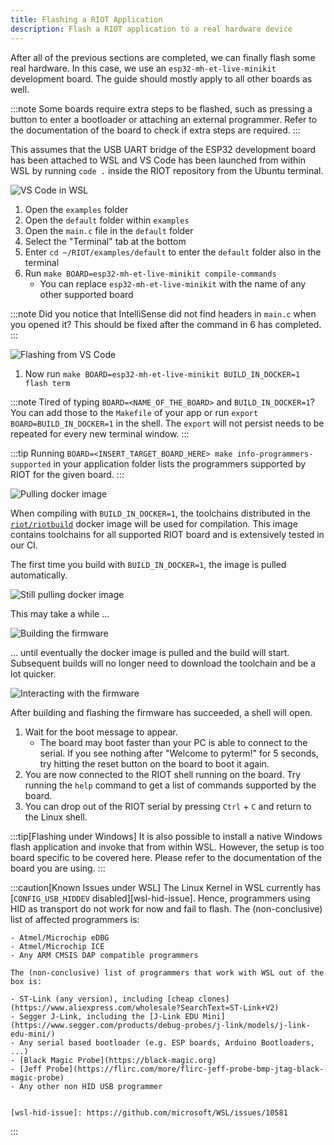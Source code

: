 ```yaml
---
title: Flashing a RIOT Application
description: Flash a RIOT application to a real hardware device
---
```



<Contact />

After all of the previous sections are completed, we can finally flash some
real hardware. In this case, we use an `esp32-mh-et-live-minikit` development
board. The guide should mostly apply to all other boards as well.

:::note
    Some boards require extra steps to be flashed, such as pressing a button
    to enter a bootloader or attaching an external programmer. Refer to the
    documentation of the board to check if extra steps are required.
:::

This assumes that the USB UART bridge of the ESP32 development board has
been attached to WSL and VS Code has been launched from within WSL by running
`code .` inside the RIOT repository from the Ubuntu terminal.

![VS Code in WSL](img/08-Flash_Real_Hardware-03.png)

1. Open the `examples` folder
2. Open the `default` folder within `examples`
3. Open the `main.c` file in the `default` folder
4. Select the "Terminal" tab at the bottom
5. Enter `cd ~/RIOT/examples/default` to enter the `default` folder also in the terminal
6. Run `make BOARD=esp32-mh-et-live-minikit compile-commands`
    - You can replace `esp32-mh-et-live-minikit` with the name of any other supported board

:::note
    Did you notice that IntelliSense did not find headers in `main.c` when you
    opened it? This should be fixed after the command in 6 has completed.
:::

![Flashing from VS Code](img/08-Flash_Real_Hardware-04.png)

1. Now run `make BOARD=esp32-mh-et-live-minikit BUILD_IN_DOCKER=1 flash term`

:::note
    Tired of typing `BOARD=<NAME_OF_THE_BOARD>` and `BUILD_IN_DOCKER=1`? You can
    add those to the `Makefile` of your app or run
    `export BOARD=BUILD_IN_DOCKER=1` in the shell. The `export` will not persist
    needs to be repeated for every new terminal window.
:::

:::tip
Running `BOARD=<INSERT_TARGET_BOARD_HERE> make info-programmers-supported` in your
         application folder lists the programmers supported by RIOT for the given board.
:::


![Pulling docker image](img/08-Flash_Real_Hardware-05.png)

When compiling with `BUILD_IN_DOCKER=1`, the toolchains distributed in the
[`riot/riotbuild`](https://hub.docker.com/r/riot/riotbuild/) docker image will
be used for compilation. This image contains toolchains for all supported RIOT
board and is extensively tested in our CI.

The first time you build with `BUILD_IN_DOCKER=1`, the image is pulled
automatically.

![Still pulling docker image](img/08-Flash_Real_Hardware-06.png)

This may take a while ...

![Building the firmware](img/08-Flash_Real_Hardware-07.png)

... until eventually the docker image is pulled and the build will start.
Subsequent builds will no longer need to download the toolchain and be a lot
quicker.

![Interacting with the firmware](img/08-Flash_Real_Hardware-08.png)

After building and flashing the firmware has succeeded, a shell will open.

1. Wait for the boot message to appear.
    - The board may boot faster than your PC is able to connect to the serial.
      If you see nothing after "Welcome to pyterm!" for 5 seconds, try hitting
      the reset button on the board to boot it again.
2. You are now connected to the RIOT shell running on the board. Try running
   the `help` command to get a list of commands supported by the board.
3. You can drop out of the RIOT serial by pressing `Ctrl` + `C` and return
   to the Linux shell.

:::tip[Flashing under Windows]
It is also possible to install a native Windows flash application and invoke that from within WSL.
However, the setup is too board specific to be covered here. Please refer to the documentation of the board you are using.
:::

:::caution[Known Issues under WSL]
    The Linux Kernel in WSL currently has
    [`CONFIG_USB_HIDDEV` disabled][wsl-hid-issue]. Hence, programmers using HID
    as transport do not work for now and fail to flash. The (non-conclusive) list of affected
    programmers is:

    - Atmel/Microchip eDBG
    - Atmel/Microchip ICE
    - Any ARM CMSIS DAP compatible programmers

    The (non-conclusive) list of programmers that work with WSL out of the box is:

    - ST-Link (any version), including [cheap clones](https://www.aliexpress.com/wholesale?SearchText=ST-Link+V2)
    - Segger J-Link, including the [J-Link EDU Mini](https://www.segger.com/products/debug-probes/j-link/models/j-link-edu-mini/)
    - Any serial based bootloader (e.g. ESP boards, Arduino Bootloaders, ...)
    - [Black Magic Probe](https://black-magic.org)
    - [Jeff Probe](https://flirc.com/more/flirc-jeff-probe-bmp-jtag-black-magic-probe)
    - Any other non HID USB programmer


    [wsl-hid-issue]: https://github.com/microsoft/WSL/issues/10581
:::
